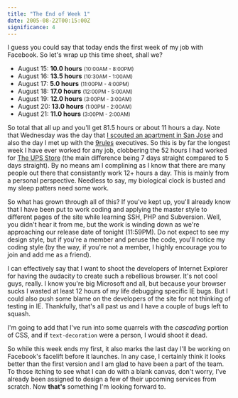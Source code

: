 ```yaml
---
title: "The End of Week 1"
date: 2005-08-22T00:15:00Z
significance: 4
---
```


I guess you could say that today ends the first week of my job with Facebook. So let's wrap up this time sheet, shall we?

*   August 15: **10.0 hours** <small>(10:00AM - 8:00PM)</small>
*   August 16: **13.5 hours** <small>(10:30AM - 1:00AM)</small>
*   August 17: **5.0 hours** <small>(11:00PM - 4:00PM)</small>
*   August 18: **17.0 hours** <small>(12:00PM - 5:00AM)</small>
*   August 19: **12.0 hours** <small>(3:00PM - 3:00AM)</small>
*   August 20: **13.0 hours** <small>(1:00PM - 2:00AM)</small>
*   August 21: **11.0 hours** <small>(3:00PM - 2:00AM)</small>

So total that all up and you'll get 81.5 hours or about 11 hours a day. Note that Wednesday was the day that [I scouted an apartment in San Jose][1] and also the day I met up with the [9rules][2] executives. So this is by far the longest week I have ever worked for any job, clobbering the 52 hours I had worked for [The UPS Store][3] (the main difference being 7 days straight compared to 5 days straight). By no means am I complining as I know that there are many people out there that consistantly work 12+ hours a day. This is mainly from a personal perspective. Needless to say, my biological clock is busted and my sleep patters need some work.

So what has grown through all of this? If you've kept up, you'll already know that I have been put to work coding and applying the master style to different pages of the site while learning SSH, PHP and Subversion. Well, you didn't hear it from me, but the work is winding down as we're approaching our release date of tonight (11:59PM). Do not expect to see my design style, but if you're a member and peruse the code, you'll notice my coding style (by the way, if you're not a member, I highly encourage you to join and add me as a friend).

I can effectively say that I want to shoot the developers of Internet Explorer for having the audacity to create such a rebellious browser. It's not cool guys, really. I know you're big Microsoft and all, but because your browser sucks I wasted at least 12 hours of my life debugging specific IE bugs. But I could also push some blame on the developers of the site for not thinking of testing in IE. Thankfully, that's all past us and I have a couple of bugs left to squash.

I'm going to add that I've run into some quarrels with the *cascading* portion of CSS, and if `text-decoration` were a person, I would shoot it dead.

So while this week ends my first, it also marks the last day I'll be working on Facebook's facelift before it launches. In any case, I certainly think it looks better than the first version and I am glad to have been a part of the team. To those itching to see what I can do with a blank canvas, don't worry, I've already been assigned to design a few of their upcoming services from scratch. Now **that's** something I'm looking forward to.

[1]: http://www.avaloncahillpark.com/homepage.htm
[2]: http://9rules.com/about/
[3]: http://theupsstore.com/
